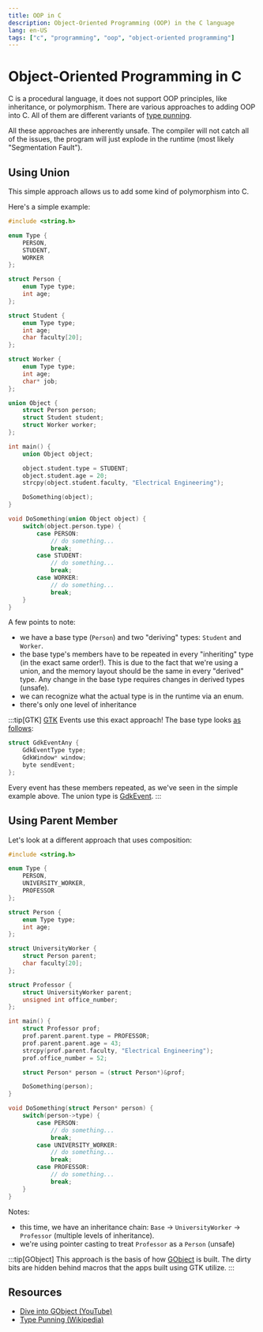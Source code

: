 ```yaml
---
title: OOP in C
description: Object-Oriented Programming (OOP) in the C language
lang: en-US
tags: ["c", "programming", "oop", "object-oriented programming"]
---
```


# Object-Oriented Programming in C

C is a procedural language, it does not support OOP principles, like
inheritance, or polymorphism. There are various approaches to adding OOP
into C. All of them are different variants of [type
punning](https://en.wikipedia.org/wiki/Type_punning).

All these approaches are inherently unsafe. The compiler will not catch all of the
issues, the program will just explode in the runtime (most likely "Segmentation
Fault").

## Using Union

This simple approach allows us to add some kind of polymorphism into C.

Here's a simple example:

```c
#include <string.h>

enum Type {
    PERSON,
    STUDENT,
    WORKER
};

struct Person {
    enum Type type;
    int age;
};

struct Student {
    enum Type type;
    int age;
    char faculty[20];
};

struct Worker {
    enum Type type;
    int age;
    char* job;
};

union Object {
    struct Person person;
    struct Student student;
    struct Worker worker;
};

int main() {
    union Object object;

    object.student.type = STUDENT;
    object.student.age = 20;
    strcpy(object.student.faculty, "Electrical Engineering");

    DoSomething(object);
}

void DoSomething(union Object object) {
    switch(object.person.type) {
        case PERSON:
            // do something...
            break;
        case STUDENT:
            // do something...
            break;
        case WORKER:
            // do something...
            break;    
    }
}
```

A few points to note:

- we have a base type (`Person`) and two "deriving" types: `Student` and `Worker`.
- the base type's members have to be repeated in every "inheriting" type (in the
  exact same order!). This is due to the fact that we're using a union, and the
  memory layout should be the same in every "derived" type. Any change in the
  base type requires changes in derived types (unsafe).
- we can recognize what the actual type is in the runtime via an enum.
- there's only one level of inheritance

:::tip[GTK]
[GTK](/programming/gtk/overview) Events use this exact approach! The base type
looks [as follows](https://api.gtkd.org/gdk.c.types.GdkEventAny.html):

```c
struct GdkEventAny {
    GdkEventType type;
    GdkWindow* window;
    byte sendEvent;
};
```

Every event has these members repeated, as we've seen in the simple example above.
The union type is [GdkEvent](https://docs.gtk.org/gdk3/union.Event.html).
:::

## Using Parent Member

Let's look at a different approach that uses composition:

```c
#include <string.h>

enum Type {
    PERSON,
    UNIVERSITY_WORKER,
    PROFESSOR
};

struct Person {
    enum Type type;
    int age;
};

struct UniversityWorker {
    struct Person parent;
    char faculty[20];
};

struct Professor {
    struct UniversityWorker parent;
    unsigned int office_number;
};

int main() {
    struct Professor prof;
    prof.parent.parent.type = PROFESSOR;
    prof.parent.parent.age = 43;
    strcpy(prof.parent.faculty, "Electrical Engineering");
    prof.office_number = 52;

    struct Person* person = (struct Person*)&prof;

    DoSomething(person);
}

void DoSomething(struct Person* person) {
    switch(person->type) {
        case PERSON:
            // do something...
            break;
        case UNIVERSITY_WORKER:
            // do something...
            break;
        case PROFESSOR:
            // do something...
            break;    
    }
}
```

Notes:

- this time, we have an inheritance chain: `Base` -> `UniversityWorker` ->
  `Professor` (multiple levels of inheritance).
- we're using pointer casting to treat `Professor` as a `Person` (unsafe)

:::tip[GObject]
This approach is the basis of how [GObject](/programming/gtk/overview) is built.
The dirty bits are hidden behind macros that the apps built using GTK utilize.
:::

## Resources

- [Dive into GObject (YouTube)](https://www.youtube.com/watch?v=jg6gFshtJlo)
- [Type Punning (Wikipedia)](https://en.wikipedia.org/wiki/Type_punning)